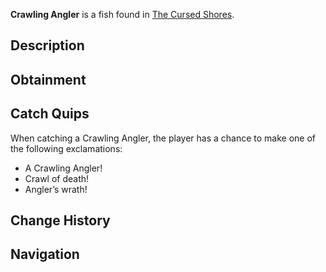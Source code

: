 {{FishInfobox
|image          = Crawling Angler.png
|rarity         = Rare
|sea            = Second Sea
|location       = [[The Cursed Shores]]
|sublocation    = 
|sources        = Fishing Rod
|radar_location = 
|prog_speed     = -60
|xp             = 725
|weather        = Foggy
|time           = Night
|season         = Autumn
|bait           = Sapphire Krill
|base_weight    = 13
|base_value     = 950
|weight_range   = 8.5
|base_chance    = 45
|base_resil     = 9
}}
'''Crawling Angler''' is a {{Rarity|Rare}} fish found in [[The Cursed Shores]].

== Description ==
{{Description|A cunning hunter that drags its prey into oblivion.|Bestiary Entry}}

== Obtainment ==
{{Description|It creeps where the shadows stretch long.|Bestiary Hint}}
{{Fish Availability|
The Cursed Shores
|top_rods      = 
Astralhook Rod\77848.47\222437.41;
Trident Rod\74076.83\39718.59;
Leviathan's Fang Rod\66924.48\40047.23;
Azure Of Lagoon\66057.39\66057.39;
Great Rod of Oscar\64058.32\60515.06;
Training Rod\50460.77\227539.83;
Flimsy Rod\34153.84\34153.84;
Free Spirit Rod\63383.29\68562.31;
Fang of the Eclipse\61531.54\61531.54;
Blazebringer Rod\57232.42\57232.42;
No-Life Rod\57224.91\53826.86;
Verdant Shear Rod\53682.27\53682.27;
Challenger's Rod\47729.02\44716.84;
Seraphic Rod\44915.56\34806.63;
Depthseeker Rod\36376.21\35233.28;
Rod Of The Forgotten Fang\35998.1\31929.82;
Avalanche Rod\35238.35\34158.37;
Rod Of The Depths\34942.85\32304.62;
Steady Rod\33981.06\32743.28;
Ethereal Prism Rod\33846.73\33846.73;
Volcanic Rod\32893.82\30738.19;
Zeus Rod\32407.23\30140.33;
Rod Of The Exalted One\31103.28\31103.28
|recommended   = Astralhook Rod
}}

== Catch Quips ==
When catching a Crawling Angler, the player has a chance to make one of the following exclamations:
* A Crawling Angler!
* Crawl of death!
* Angler’s wrath!

== Change History ==
{{Change History|{{subst:Current Version}}}}

== Navigation ==
{{Fish Navbox|The Cursed Shores}}